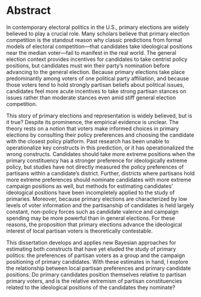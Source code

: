 # Abstract {-}

In contemporary electoral politics in the U.S., primary elections are widely believed to play a crucial role. Many scholars believe that primary election competition is the standout reason why classic predictions from formal models of electoral competition---that candidates take ideological positions near the median voter---fail to manifest in the real world. The general election context provides incentives for candidates to take centrist policy positions, but candidates must win their party's nomination before advancing to the general election. Because primary elections take place predominantly among voters of one political party affiliation, and because those voters tend to hold strongly partisan beliefs about political issues, candidates feel more acute incentives to take strong partisan stances on issues rather than moderate stances even amid stiff general election competition.


This story of primary elections and representation is widely believed, but is it true? Despite its prominence, the empirical evidence is unclear. The theory rests on a notion that voters make informed choices in primary elections by consulting their policy preferences and choosing the candidate with the closest policy platform. Past research has been unable to operationalize key constructs in this prediction, or it has operationalized the wrong constructs. Candidates should take more extreme positions when the primary constituency has a stronger preference for ideologically extreme policy, but studies have not directly measured the policy preferences of partisans within a candidate's district. Further, districts where partisans hold more extreme preferences should nominate candidates with more extreme campaign positions as well, but methods for estimating candidates' ideological positions have been incompletely applied to the study of primaries. Moreover, because primary elections are characterized by low levels of voter information and the partisanship of candidates is held largely constant, non-policy forces such as candidate valence and campaign spending may be more powerful than in general elections. For these reasons, the proposition that primary elections advance the ideological interest of local partisan voters is theoretically contestable.

This dissertation develops and applies new Bayesian approaches for estimating both constructs that have yet eluded the study of primary politics: the preferences of partisan voters as a group and the campaign positioning of primary candidates. With these estimates in hand, I explore the relationship between local partisan preferences and primary candidate positions. Do primary candidates position themselves relative to partisan primary voters, and is the relative extremism of partisan constituencies related to the ideological positions of the candidates they nominate?
